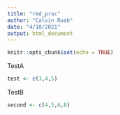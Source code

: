 ```yaml
---
title: "rmd_prac"
author: "Calvin Raab"
date: "4/10/2021"
output: html_document
---
```


```r
knitr::opts_chunk$set(echo = TRUE)
```

TestA
```r
test <- c(3,4,5)

```


TestB 
```r
second <- c(4,5,6,8)
```



